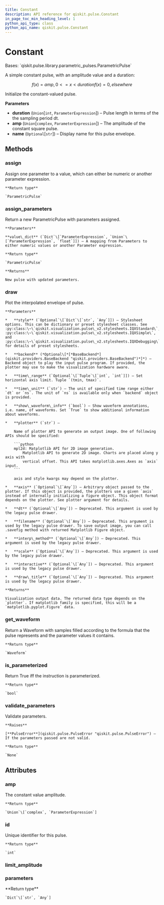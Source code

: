 ```yaml
---
title: Constant
description: API reference for qiskit.pulse.Constant
in_page_toc_min_heading_level: 1
python_api_type: class
python_api_name: qiskit.pulse.Constant
---
```


# Constant

<Class id="qiskit.pulse.Constant" github="https://github.com/qiskit/qiskit/tree/stable/0.18/qiskit/pulse/library/parametric_pulses.py" signature="Constant(duration, amp, name=None)">
  Bases: `qiskit.pulse.library.parametric_pulses.ParametricPulse`

  A simple constant pulse, with an amplitude value and a duration:

  $$
  f(x) = amp    ,  0 <= x < duration
  f(x) = 0      ,  elsewhere
  $$

  Initialize the constant-valued pulse.

  **Parameters**

  *   **duration** (`Union`\[`int`, `ParameterExpression`]) – Pulse length in terms of the the sampling period dt.
  *   **amp** (`Union`\[`complex`, `ParameterExpression`]) – The amplitude of the constant square pulse.
  *   **name** (`Optional`\[`str`]) – Display name for this pulse envelope.

  ## Methods

  ### assign

  <Function id="qiskit.pulse.Constant.assign" name="assign" signature="Constant.assign(parameter, value)">
    Assign one parameter to a value, which can either be numeric or another parameter expression.

    **Return type**

    `ParametricPulse`
  </Function>

  ### assign\_parameters

  <Function id="qiskit.pulse.Constant.assign_parameters" name="assign_parameters" signature="Constant.assign_parameters(value_dict)">
    Return a new ParametricPulse with parameters assigned.

    **Parameters**

    **value\_dict** (`Dict`\[`ParameterExpression`, `Union`\[`ParameterExpression`, `float`]]) – A mapping from Parameters to either numeric values or another Parameter expression.

    **Return type**

    `ParametricPulse`

    **Returns**

    New pulse with updated parameters.
  </Function>

  ### draw

  <Function id="qiskit.pulse.Constant.draw" name="draw" signature="Constant.draw(dt=None, style=None, filename=None, interp_method=None, scale=None, interactive=None, draw_title=None, backend=None, time_range=None, time_unit='dt', show_waveform_info=True, plotter='mpl2d', axis=None)">
    Plot the interpolated envelope of pulse.

    **Parameters**

    *   **style** (`Optional`\[`Dict`\[`str`, `Any`]]) – Stylesheet options. This can be dictionary or preset stylesheet classes. See :py:class:\~\`qiskit.visualization.pulse\_v2.stylesheets.IQXStandard\`, :py:class:\~\`qiskit.visualization.pulse\_v2.stylesheets.IQXSimple\`, and :py:class:\~\`qiskit.visualization.pulse\_v2.stylesheets.IQXDebugging\` for details of preset stylesheets.

    *   **backend** (*Optional\[*[*BaseBackend*](qiskit.providers.BaseBackend "qiskit.providers.BaseBackend")*]*) – Backend object to play the input pulse program. If provided, the plotter may use to make the visualization hardware aware.

    *   **time\_range** (`Optional`\[`Tuple`\[`int`, `int`]]) – Set horizontal axis limit. Tuple `(tmin, tmax)`.

    *   **time\_unit** (`str`) – The unit of specified time range either `dt` or `ns`. The unit of `ns` is available only when `backend` object is provided.

    *   **show\_waveform\_info** (`bool`) – Show waveform annotations, i.e. name, of waveforms. Set `True` to show additional information about waveforms.

    *   **plotter** (`str`) –

        Name of plotter API to generate an output image. One of following APIs should be specified:

        ```python
        mpl2d: Matplotlib API for 2D image generation.
            Matplotlib API to generate 2D image. Charts are placed along y axis with
            vertical offset. This API takes matplotlib.axes.Axes as `axis` input.
        ```

        axis and style kwargs may depend on the plotter.

    *   **axis** (`Optional`\[`Any`]) – Arbitrary object passed to the plotter. If this object is provided, the plotters use a given `axis` instead of internally initializing a figure object. This object format depends on the plotter. See plotter argument for details.

    *   **dt** (`Optional`\[`Any`]) – Deprecated. This argument is used by the legacy pulse drawer.

    *   **filename** (`Optional`\[`Any`]) – Deprecated. This argument is used by the legacy pulse drawer. To save output image, you can call .savefig method with returned Matplotlib Figure object.

    *   **interp\_method** (`Optional`\[`Any`]) – Deprecated. This argument is used by the legacy pulse drawer.

    *   **scale** (`Optional`\[`Any`]) – Deprecated. This argument is used by the legacy pulse drawer.

    *   **interactive** (`Optional`\[`Any`]) – Deprecated. This argument is used by the legacy pulse drawer.

    *   **draw\_title** (`Optional`\[`Any`]) – Deprecated. This argument is used by the legacy pulse drawer.

    **Returns**

    Visualization output data. The returned data type depends on the `plotter`. If matplotlib family is specified, this will be a `matplotlib.pyplot.Figure` data.
  </Function>

  ### get\_waveform

  <Function id="qiskit.pulse.Constant.get_waveform" name="get_waveform" signature="Constant.get_waveform()">
    Return a Waveform with samples filled according to the formula that the pulse represents and the parameter values it contains.

    **Return type**

    `Waveform`
  </Function>

  ### is\_parameterized

  <Function id="qiskit.pulse.Constant.is_parameterized" name="is_parameterized" signature="Constant.is_parameterized()">
    Return True iff the instruction is parameterized.

    **Return type**

    `bool`
  </Function>

  ### validate\_parameters

  <Function id="qiskit.pulse.Constant.validate_parameters" name="validate_parameters" signature="Constant.validate_parameters()">
    Validate parameters.

    **Raises**

    [**PulseError**](qiskit.pulse.PulseError "qiskit.pulse.PulseError") – If the parameters passed are not valid.

    **Return type**

    `None`
  </Function>

  ## Attributes

  ### amp

  <Attribute id="qiskit.pulse.Constant.amp" name="amp">
    The constant value amplitude.

    **Return type**

    `Union`\[`complex`, `ParameterExpression`]
  </Attribute>

  ### id

  <Attribute id="qiskit.pulse.Constant.id" name="id">
    Unique identifier for this pulse.

    **Return type**

    `int`
  </Attribute>

  ### limit\_amplitude

  <Attribute id="qiskit.pulse.Constant.limit_amplitude" name="limit_amplitude" attributeValue="= True" />

  ### parameters

  <Attribute id="qiskit.pulse.Constant.parameters" name="parameters">
    **Return type**

    `Dict`\[`str`, `Any`]
  </Attribute>
</Class>

